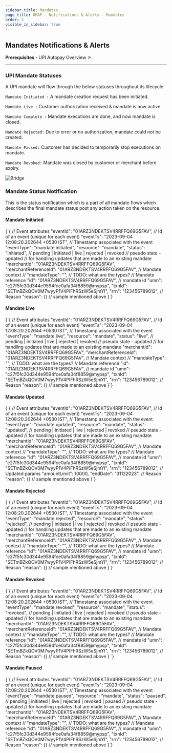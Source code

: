 ```yaml
---
sidebar_title: Mandates
page_title: UMAP - Notifications & Alerts - Mandates
order: 2
visible_in_sidebar: true
---
```


## Mandates Notifications & Alerts

<Card padding="nano" shape="rounded" marginBottom="micro">
    <Text size="medium" marginBottom="none" paddingRight="medium">
        <strong>Prerequisites - </strong>
        <Link href="/payments/umap/mandates">
            UPI Autopay Overview ↗
        </Link>
    </Text>
</Card>

<hr class="primary"/>

### UPI Mandate Statuses

A UPI mandate will flow through the below statuses throughout its lifecycle  

`Mandate Initiated :` A mandate creation request has been initiated. 

`Mandate Live :` Customer authorization received & mandate is now active. 

`Mandate Complete :` Mandate executions are done, and now mandate is closed.  

`Mandate Rejected:` Due to error or no authorization, mandate could not be created.   

`Mandate Paused:` Customer has decided to temporarily stop executions on mandate.   

`Mandate Revoked:` Mandate was closed by customer or merchant before expiry. 

<img
    src="https://storage.googleapis.com/strapi-assets/latest/Frame_109/Frame_109.png"
    alt="Bridge"
/>

### Mandate Status Notification

This is the status notification which is a part of all mandate flows which describes the final mandate status post any action taken on the resource.

#### Mandate Initiated

<CodeBlockWithCopy language="json">
    {`{
   // Event attributes
   "eventId": "01ARZ3NDEKTSV4RRFFQ69G5FAV", // Id of an event (unique for each event)
   "eventTs": "2023-09-04 12:08:20.202644 +0530 IST", // Timestamp associated with the event
   "eventType": "mandate.initiated",
   "resource": "mandate",
   "status": "initiated", // pending | initiated | live | rejected | revoked
   // pseudo state - updated
   // for handling updates that are made to an existing mandate
   "merchantId": "01ARZ3NDEKTSV4RRFFQ69G5FAV",
   "merchantReferenceId": "01ARZ3NDEKTSV4RRFFQ69G5FAV",
   // Mandate context
   // "mandateType": "<type>", // TODO: what are the types?
   // Mandate reference
   "id": "01ARZ3NDEKTSV4RRFFQ69G5FAV", // mandate id
   "umn": "c27f5fc30d344e9594fce0afa34f8859@mypsp",
   "txnId": "SETmBZkQOV0M7wyyP1V4PIFhRSzW5eSjmYI",
   "rrn": "123456789012",
   // Reason
   "reason": {} // sample mentioned above
}`}
</CodeBlockWithCopy>

#### Mandate Live

<CodeBlockWithCopy language="json">
    {`{
   // Event attributes
   "eventId": "01ARZ3NDEKTSV4RRFFQ69G5FAV", // Id of an event (unique for each event)
   "eventTs": "2023-09-04 12:08:20.202644 +0530 IST", // Timestamp associated with the event
   "eventType": "mandate.live",
   "resource": "mandate",
   "status": "live", // pending | initiated | live | rejected | revoked
   // pseudo state - updated
   // for handling updates that are made to an existing mandate
   "merchantId": "01ARZ3NDEKTSV4RRFFQ69G5FAV",
   "merchantReferenceId": "01ARZ3NDEKTSV4RRFFQ69G5FAV",
   // Mandate context
   // "mandateType": "<type>", // TODO: what are the types?
   // Mandate reference
   "id": "01ARZ3NDEKTSV4RRFFQ69G5FAV", // mandate id
   "umn": "c27f5fc30d344e9594fce0afa34f8859@mypsp",
   "txnId": "SETmBZkQOV0M7wyyP1V4PIFhRSzW5eSjmYI",
   "rrn": "123456789012",
   // Reason
   "reason": {} // sample mentioned above
}`}
</CodeBlockWithCopy>

#### Mandate Updated

<CodeBlockWithCopy language="json">
    {`{
   // Event attributes
   "eventId": "01ARZ3NDEKTSV4RRFFQ69G5FAV", // Id of an event (unique for each event)
   "eventTs": "2023-09-04 12:08:20.202644 +0530 IST", // Timestamp associated with the event
   "eventType": "mandate.updated",
   "resource": "mandate",
   "status": "updated", // pending | initiated | live | rejected | revoked
   // pseudo state - updated
   // for handling updates that are made to an existing mandate
   "merchantId": "01ARZ3NDEKTSV4RRFFQ69G5FAV",
   "merchantReferenceId": "01ARZ3NDEKTSV4RRFFQ69G5FAV",
   // Mandate context
   // "mandateType": "<type>", // TODO: what are the types?
   // Mandate reference
   "id": "01ARZ3NDEKTSV4RRFFQ69G5FAV", // mandate id
   "umn": "c27f5fc30d344e9594fce0afa34f8859@mypsp",
   "txnId": "SETmBZkQOV0M7wyyP1V4PIFhRSzW5eSjmYI",
   "rrn": "123456789012",
   // Updated params
   "amountLimit": 10000,
   "endDate": "31122023",
   // Reason
   "reason": {} // sample mentioned above
}`}
</CodeBlockWithCopy>

#### Mandate Rejected

<CodeBlockWithCopy language="json">
    {`{
   // Event attributes
   "eventId": "01ARZ3NDEKTSV4RRFFQ69G5FAV", // Id of an event (unique for each event)
   "eventTs": "2023-09-04 12:08:20.202644 +0530 IST", // Timestamp associated with the event
   "eventType": "mandate.rejected",
   "resource": "mandate",
   "status": "rejected", // pending | initiated | live | rejected | revoked
   // pseudo state - updated
   // for handling updates that are made to an existing mandate
   "merchantId": "01ARZ3NDEKTSV4RRFFQ69G5FAV",
   "merchantReferenceId": "01ARZ3NDEKTSV4RRFFQ69G5FAV",
   // Mandate context
   // "mandateType": "<type>", // TODO: what are the types?
   // Mandate reference
   "id": "01ARZ3NDEKTSV4RRFFQ69G5FAV", // mandate id
   "umn": "c27f5fc30d344e9594fce0afa34f8859@mypsp",
   "txnId": "SETmBZkQOV0M7wyyP1V4PIFhRSzW5eSjmYI",
   "rrn": "123456789012",
   // Reason
   "reason": {} // sample mentioned above
}`}
</CodeBlockWithCopy>

#### Mandate Revoked

<CodeBlockWithCopy language="json">
    {`{
   // Event attributes
   "eventId": "01ARZ3NDEKTSV4RRFFQ69G5FAV", // Id of an event (unique for each event)
   "eventTs": "2023-09-04 12:08:20.202644 +0530 IST", // Timestamp associated with the event
   "eventType": "mandate.revoked",
   "resource": "mandate",
   "status": "revoked", // pending | initiated | live | rejected | revoked
   // pseudo state - updated
   // for handling updates that are made to an existing mandate
   "merchantId": "01ARZ3NDEKTSV4RRFFQ69G5FAV",
   "merchantReferenceId": "01ARZ3NDEKTSV4RRFFQ69G5FAV",
   // Mandate context
   // "mandateType": "<type>", // TODO: what are the types?
   // Mandate reference
   "id": "01ARZ3NDEKTSV4RRFFQ69G5FAV", // mandate id
   "umn": "c27f5fc30d344e9594fce0afa34f8859@mypsp",
   "txnId": "SETmBZkQOV0M7wyyP1V4PIFhRSzW5eSjmYI",
   "rrn": "123456789012",
   // Reason
   "reason": {} // sample mentioned above
}
`}
</CodeBlockWithCopy>

#### Mandate Paused

<CodeBlockWithCopy language="json">
    {`{
   // Event attributes
   "eventId": "01ARZ3NDEKTSV4RRFFQ69G5FAV", // Id of an event (unique for each event)
   "eventTs": "2023-09-04 12:08:20.202644 +0530 IST", // Timestamp associated with the event
   "eventType": "mandate.paused",
   "resource": "mandate",
   "status": "paused", // pending | initiated | live | rejected | revoked | paused
   // pseudo state - updated
   // for handling updates that are made to an existing mandate
   "merchantId": "01ARZ3NDEKTSV4RRFFQ69G5FAV",
   "merchantReferenceId": "01ARZ3NDEKTSV4RRFFQ69G5FAV",
   // Mandate context
   // "mandateType": "<type>", // TODO: what are the types?
   // Mandate reference
   "id": "01ARZ3NDEKTSV4RRFFQ69G5FAV", // mandate id
   "umn": "c27f5fc30d344e9594fce0afa34f8859@mypsp",
   "txnId": "SETmBZkQOV0M7wyyP1V4PIFhRSzW5eSjmYI",
   "rrn": "123456789012",
   // Reason
   "reason": {} // sample mentioned above
}`}
</CodeBlockWithCopy>
